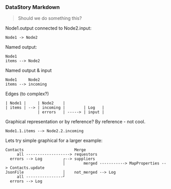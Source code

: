 ### DataStory Markdown
> Should we do something this?

Node1.output connected to Node2.input:
```
Node1 -> Node2
```

Named output:
```
Node1
items --> Node2
```

Named output & input
```
Node1     Node2
items --> incoming
```

Edges (to complex?)
```
| Node1 |     | Node2    |
| items | --> | incoming |        | Log   |
              | errors   | -----> | input |
```


Graphical representation or by reference?
By reference - not cool.
```
Node1.1.items --> Node2.2.incoming
```

Lets try simple graphical for a larger example:
```
Contacts                      Merge
     all -------------------> requestors
  errors --> Log         ┌--> suppliers
                         │        merged -----------> MapProperties --> Contacts.update
JsonFile                 │    not_merged --> Log
     all ----------------┘
  errors --> Log
```